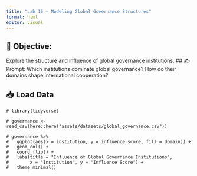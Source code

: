 ```yaml
---
title: "Lab 15 – Modeling Global Governance Structures"
format: html
editor: visual
---
```


## 🧭 Objective:  
Explore the structure and influence of global governance institutions.
## ✍️ Prompt: 
Which institutions dominate global governance? How do their domains shape international cooperation?

## 📥 Load Data
```webr-r
# library(tidyverse)

# governance <- read_csv(here::here("assets/datasets/global_governance.csv"))

# governance %>%
#   ggplot(aes(x = institution, y = influence_score, fill = domain)) +
#   geom_col() +
#   coord_flip() +
#   labs(title = "Influence of Global Governance Institutions",
#        x = "Institution", y = "Influence Score") +
#   theme_minimal()
```


